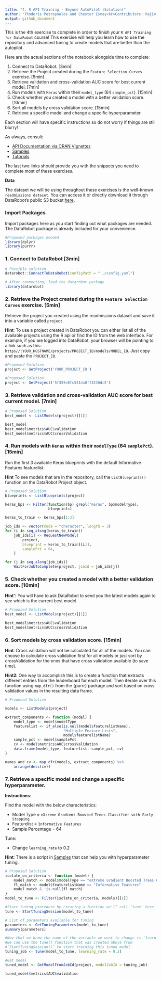 ```yaml
---
title: "4. R API Training - Beyond AutoPilot [Solution]"
author: "Thodoris Petropoulos and Chester Ismay<br>Contributors: Rajiv Shah"
output: github_document
---
```


This is the 4th exercise to complete in order to finish your `R API Training for DataRobot` course! This exercise will help you learn how to use the repository and advanced tuning to create models that are better than the autopilot.

Here are the actual sections of the notebook alongside time to complete: 

1. Connect to DataRobot. [3min]<br>
2. Retrieve the Project created during the `Feature Selection Curves` exercise. [5min]<br>
3. Retrieve validation and cross-validation AUC score for best current model. [7min]
4. Run models with `Keras` within their `model_type` (64 `sample_pct`). [15min]
5. Check whether you created a model with a better validation score. [10min]
6. Sort all models by cross validation score. [15min]
7. Retrieve a specific model and change a specific hyperparameter.

Each section will have specific instructions so do not worry if things are still blurry!

As always, consult:

- [API Documentation via CRAN Vignettes](https://CRAN.R-project.org/package=datarobot)
- [Samples](https://github.com/datarobot-community/examples-for-data-scientists)
- [Tutorials](https://github.com/datarobot-community/tutorials-for-data-scientists)

The last two links should provide you with the snippets you need to complete most of these exercises.

<b>Data</b>

The dataset we will be using throughout these exercises is the well-known `readmissions dataset`. You can access it or directly download it through DataRobot's public S3 bucket [here](https://s3.amazonaws.com/datarobot_public_datasets/10k_diabetes.csv).

### Import Packages
Import packages here as you start finding out what packages are needed. The DataRobot package is already included for your convenience.

```r
#Proposed packages needed
library(dplyr)
library(purrr)
```

### 1. Connect to DataRobot [3min]

```r
# Possible solution
datarobot::ConnectToDataRobot(configPath = "../config.yaml")
```

```r
# After connecting, load the datarobot package
library(datarobot)
```

### 2. Retrieve the Project created during the `Feature Selection Curves` exercise. [5min]<br>

Retrieve the project you created using the readmissions dataset and save it into a variable called `project`.

**Hint**: To use a project created in DataRobot you can either list all of the available projects using the R api or find the ID from the web interface. For example, if you are logged into DataRobot, your browser will be pointing to a link such as this: `https//:YOUR_HOSTNAME/projects/PROJECT_ID/models/MODEL_ID`. Just copy and paste the `PROJECT_ID`.

```r
#Proposed Solution
project <- GetProject('YOUR_PROJECT_ID')
```

```r
#Proposed Solution
project <- GetProject('5f355e8fc541da0ff3236dc8')
```


### 3. Retrieve validation and cross-validation AUC score for best current model. [7min]

```r
# Proposed Solution
best_model <- ListModels(project)[[1]]

best_model
best_model$metrics$AUC$validation
best_model$metrics$AUC$crossValidation
```

### 4. Run models with `Keras` within their `modelType` (64 `samplePct`). [15min]
Run the first 3 available Keras blueprints with the default Informative Features featurelist.

**Hint** To see models that are in the repository, call the `ListBlueprints()` function on the DataRobot Project object.

```r
# Proposed Solution
blueprints <- ListBlueprints(project)

keras_bps <- Filter(function(bp) grepl("Keras", bp$modelType),
                    blueprints)

keras_to_train <- keras_bps[1:3]

job_ids <- vector(mode = "character", length = 3)
for (i in seq_along(keras_to_train)) 
    job_ids[i] <- RequestNewModel(
        project,
        blueprint = keras_to_train[[i]],
        samplePct = 64,
    )

for (j in seq_along(job_ids))
    WaitForJobToComplete(project, jobId = job_ids[j])
```

### 5. Check whether you created a model with a better validation score. [10min]

**Hint**": You will have to ask DataRobot to send you the latest models again to see which is the current best model.

```r
# Proposed Solution
best_model <- ListModels(project)[[1]]

best_model$metrics$AUC$validation
best_model$metrics$AUC$crossValidation
```


### 6. Sort models by cross validation score. [15min]

**Hint**: Cross validation will not be calculated for all of the models. You can choose to calculate cross validation first for all models or just sort by crossValidation for the ones that have cross validation available (to save time).

**Hint2**: One way to accomplish this is to create a function that extracts different entries from the leaderboard for each model. Then iterate over this function using `map_dfr()` from the {purrr} package and sort based on cross validation values in the resulting data frame.

```r
# Proposed Solution

models <- ListModels(project)

extract_components <- function (model) {
    model_type <- model$modelType
    featurelist <- if_else(is.null(model$featurelistName),
                           "Multiple Feature Lists",
                           model$featurelistName)
    sample_pct <- model$samplePct
    cv <- model$metrics$AUC$crossValidation
    data.frame(model_type, featurelist, sample_pct, cv)
}

names_and_cv <- map_dfr(models, extract_components) %>% 
    arrange(desc(cv))
```


### 7. Retrieve a specific model and change a specific hyperparameter.

**Instructions**:

Find the model with the below characteristics:

- Model Type = `eXtreme Gradient Boosted Trees Classifier with Early Stopping`
- Featurelist = `Informative Features`
- Sample Percentage = 64

Tune:

- Change `learning_rate` to 0.2

**Hint**: There is a script in [Samples](https://github.com/datarobot-community/examples-for-data-scientists) that can help you with hyperparameter tuning.

```r
# Proposed Solution
isolate_on_criteria <- function (model) {
    model_match <- model$modelType == "eXtreme Gradient Boosted Trees Classifier with Early Stopping"
    fl_match <- model$featurelistName == "Informative Features"
    model_match & !is.null(fl_match)
}
model_to_tune <- Filter(isolate_on_criteria, models)[[1]]

#Start tuning procedure by creating a function we'll call `tune` here
tune <- StartTuningSession(model_to_tune)

# List of parameters available for tuning
parameters <- GetTuningParameters(model_to_tune)
summary(parameters)

#Now that we know the name of the variable we want to change is `learning_rate`, 
#we can use the tune() function that was created above from 
#`StartTuningSession()` to start training this tuned model.
tuning_job <- tune(model_to_tune, learning_rate = 0.2)

#Get model
tuned_model <- GetModelFromJobId(project, modelJobId = tuning_job)

tuned_model$metrics$AUC$validation
```